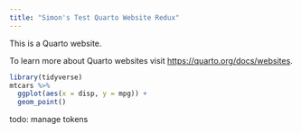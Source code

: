 ```yaml
---
title: "Simon's Test Quarto Website Redux"
---
```


This is a Quarto website.

To learn more about Quarto websites visit <https://quarto.org/docs/websites>.

```r
library(tidyverse)
mtcars %>%
  ggplot(aes(x = disp, y = mpg)) +
  geom_point()
```

todo: manage tokens